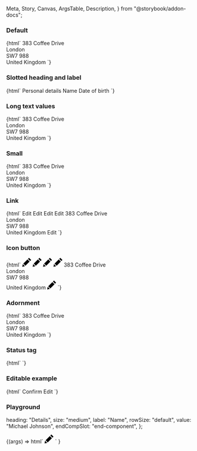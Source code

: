   Meta,
  Story,
  Canvas,
  ArgsTable,
  Description,
} from "@storybook/addon-docs";

<Meta title="Web Components/Data list" component="ic-data-list" />

<Description markdown={readme} />

### Default

<Canvas>
  <Story name="Default" parameters={{ loki: { skip: true } }}>
    {html`<ic-data-list heading="Personal details">
      <ic-data-row label="Name" value="Michael Johnson"></ic-data-row>
      <ic-data-row label="Date of birth" value="16 October 1995"></ic-data-row>
      <ic-data-row label="Telephone" value="07449 7654873"></ic-data-row>
      <ic-data-row label="Email" value="mjohnson@coffee.gov"></ic-data-row>
      <ic-data-row label="Address">
        <ic-typography variant="body" slot="value">
          383 Coffee Drive
          <br />
          London
          <br />
          SW7 988
          <br />
          United Kingdom
        </ic-typography>
      </ic-data-row>
    </ic-data-list>`}
  </Story>
</Canvas>

### Slotted heading and label

<Canvas>
  <Story name="Slotted heading and label" parameters={{ loki: { skip: true } }}>
    {html`<ic-data-list>
      <ic-typography variant="h3" slot="heading"
        >Personal details</ic-typography
      >
      <ic-data-row value="Michael Johnson">
        <ic-typography variant="subtitle-large" slot="label"
          >Name</ic-typography
        >
      </ic-data-row>
      <ic-data-row value="16 October 1995">
        <ic-typography variant="subtitle-large" slot="label"
          >Date of birth</ic-typography
        >
      </ic-data-row>
    </ic-data-list>`}
  </Story>
</Canvas>

### Long text values

<Canvas>
  <Story name="Long text values" parameters={{ loki: { skip: true } }}>
    {html`<ic-data-list
      heading="Lorem ipsum dolor sit amet, consectetur adipiscing elit, sed do eiusmod tempor incididunt ut labore et dolore magna aliqua"
    >
      <ic-data-row
        label="Lorem ipsum dolor sit amet, consectetur adipiscing elit"
        value="Michael Johnson"
      ></ic-data-row>
      <ic-data-row label="Date of birth" value="16 October 1995"></ic-data-row>
      <ic-data-row label="Telephone" value="07449 7654873"></ic-data-row>
      <ic-data-row label="Email" value="mjohnson@coffee.gov"></ic-data-row>
      <ic-data-row
        label="Address"
        value="Lorem ipsum dolor sit amet, consectetur adipiscing elit, sed do eiusmod tempor incididunt ut labore et dolore magna aliqua. Ut enim ad minim veniam, quis nostrud exercitation ullamco laboris nisi ut aliquip ex ea commodo consequat"
      ></ic-data-row>
      <ic-data-row label="Second address">
        <ic-typography variant="body" slot="value">
          383 Coffee Drive
          <br />
          London
          <br />
          SW7 988
          <br />
          United Kingdom
        </ic-typography>
      </ic-data-row>
    </ic-data-list>`}
  </Story>
</Canvas>

### Small

<Canvas>
  <Story name="Small" parameters={{ loki: { skip: true } }}>
    {html`<ic-data-list heading="Personal details" size="small">
      <ic-data-row label="Name" value="Michael Johnson"></ic-data-row>
      <ic-data-row label="Date of birth" value="16 October 1995"></ic-data-row>
      <ic-data-row label="Telephone" value="07449 7654873"></ic-data-row>
      <ic-data-row label="Email" value="mjohnson@coffee.gov"></ic-data-row>
      <ic-data-row label="Address">
        <ic-typography variant="body" slot="value">
          383 Coffee Drive
          <br />
          London
          <br />
          SW7 988
          <br />
          United Kingdom
        </ic-typography>
      </ic-data-row>
    </ic-data-list>`}
  </Story>
</Canvas>

### Link

<Canvas>
  <Story name="Link" parameters={{ loki: { skip: true } }}>
    {html`<ic-data-list heading="Personal details">
      <ic-data-row label="Name" value="Michael Johnson">
        <ic-link href="#" slot="end-component"> Edit </ic-link>
      </ic-data-row>
      <ic-data-row label="Date of birth" value="16 October 1995">
        <ic-link href="#" slot="end-component"> Edit </ic-link>
      </ic-data-row>
      <ic-data-row label="Telephone" value="07449 7654873">
        <ic-link href="#" slot="end-component"> Edit </ic-link>
      </ic-data-row>
      <ic-data-row label="Email" value="mjohnson@coffee.gov">
        <ic-link href="#" slot="end-component"> Edit </ic-link>
      </ic-data-row>
      <ic-data-row label="Address">
        <ic-typography variant="body" slot="value">
          383 Coffee Drive
          <br />
          London
          <br />
          SW7 988
          <br />
          United Kingdom
        </ic-typography>
        <ic-link href="#" slot="end-component"> Edit </ic-link>
      </ic-data-row>
    </ic-data-list>`}
  </Story>
</Canvas>

### Icon button

<Canvas>
  <Story name="Icon button" parameters={{ loki: { skip: true } }}>
    {html`<ic-data-list heading="Personal details">
      <ic-data-row label="Name" value="Michael Johnson">
        <ic-button variant="icon" aria-label="Edit" slot="end-component">
          <svg
            xmlns="http://www.w3.org/2000/svg"
            width="24"
            height="24"
            viewBox="0 0 24 24"
          >
            <path
              d="M7.127 22.562l-7.127 1.438 1.438-7.128 5.689 5.69zm1.414-1.414l11.228-11.225-5.69-5.692-11.227 11.227 5.689 5.69zm9.768-21.148l-2.816 2.817 5.691 5.691 2.816-2.819-5.691-5.689z"
            />
          </svg>
        </ic-button>
      </ic-data-row>
      <ic-data-row label="Date of birth" value="16 October 1995">
        <ic-button variant="icon" aria-label="Edit" slot="end-component">
          <svg
            xmlns="http://www.w3.org/2000/svg"
            width="24"
            height="24"
            viewBox="0 0 24 24"
          >
            <path
              d="M7.127 22.562l-7.127 1.438 1.438-7.128 5.689 5.69zm1.414-1.414l11.228-11.225-5.69-5.692-11.227 11.227 5.689 5.69zm9.768-21.148l-2.816 2.817 5.691 5.691 2.816-2.819-5.691-5.689z"
            />
          </svg>
        </ic-button>
      </ic-data-row>
      <ic-data-row label="Telephone" value="07449 7654873">
        <ic-button variant="icon" aria-label="Edit" slot="end-component">
          <svg
            xmlns="http://www.w3.org/2000/svg"
            width="24"
            height="24"
            viewBox="0 0 24 24"
          >
            <path
              d="M7.127 22.562l-7.127 1.438 1.438-7.128 5.689 5.69zm1.414-1.414l11.228-11.225-5.69-5.692-11.227 11.227 5.689 5.69zm9.768-21.148l-2.816 2.817 5.691 5.691 2.816-2.819-5.691-5.689z"
            />
          </svg>
        </ic-button>
      </ic-data-row>
      <ic-data-row label="Email" value="mjohnson@coffee.gov">
        <ic-button variant="icon" aria-label="Edit" slot="end-component">
          <svg
            xmlns="http://www.w3.org/2000/svg"
            width="24"
            height="24"
            viewBox="0 0 24 24"
          >
            <path
              d="M7.127 22.562l-7.127 1.438 1.438-7.128 5.689 5.69zm1.414-1.414l11.228-11.225-5.69-5.692-11.227 11.227 5.689 5.69zm9.768-21.148l-2.816 2.817 5.691 5.691 2.816-2.819-5.691-5.689z"
            />
          </svg>
        </ic-button>
      </ic-data-row>
      <ic-data-row label="Address">
        <ic-typography variant="body" slot="value">
          383 Coffee Drive
          <br />
          London
          <br />
          SW7 988
          <br />
          United Kingdom
        </ic-typography>
        <ic-button variant="icon" aria-label="Edit" slot="end-component">
          <svg
            xmlns="http://www.w3.org/2000/svg"
            width="24"
            height="24"
            viewBox="0 0 24 24"
          >
            <path
              d="M7.127 22.562l-7.127 1.438 1.438-7.128 5.689 5.69zm1.414-1.414l11.228-11.225-5.69-5.692-11.227 11.227 5.689 5.69zm9.768-21.148l-2.816 2.817 5.691 5.691 2.816-2.819-5.691-5.689z"
            />
          </svg>
        </ic-button>
      </ic-data-row>
    </ic-data-list>`}
  </Story>
</Canvas>

### Adornment

<Canvas>
  <Story name="Adornment" parameters={{ loki: { skip: true } }}>
    {html`<ic-data-list heading="Personal details">
      <ic-data-row label="Name" value="Michael Johnson">
        <ic-status-tag
          status="success"
          label="confirmed"
          variant="filled"
          slot="end-component"
        >
        </ic-status-tag>
      </ic-data-row>
      <ic-data-row label="Date of birth" value="16 October 1995">
        <ic-status-tag
          status="warning"
          label="in review"
          variant="filled"
          slot="end-component"
        />
      </ic-data-row>
      <ic-data-row label="Telephone" value="07449 7654873">
        <ic-status-tag
          status="warning"
          label="in review"
          variant="filled"
          slot="end-component"
        />
      </ic-data-row>
      <ic-data-row label="Email" value="mjohnson@coffee.gov">
        <ic-status-tag
          status="success"
          label="confirmed"
          variant="filled"
          slot="end-component"
        />
      </ic-data-row>
      <ic-data-row label="Address">
        <ic-typography variant="body" slot="value">
          383 Coffee Drive
          <br />
          London
          <br />
          SW7 988
          <br />
          United Kingdom
        </ic-typography>
        <ic-status-tag
          label="not confirmed"
          variant="filled"
          slot="end-component"
        />
      </ic-data-row>
    </ic-data-list>`}
  </Story>
</Canvas>

### Status tag

<Canvas>
  <Story name="Status tag" parameters={{ loki: { skip: true } }}>
    {html` <ic-data-list heading="Personal details">
      <ic-data-row label="Name"
        ><ic-status-tag
          status="success"
          label="approved"
          variant="filled"
          slot="value"
      /></ic-data-row>
      <ic-data-row label="Date of birth"
        ><ic-status-tag
          status="success"
          label="approved"
          variant="filled"
          slot="value"
      /></ic-data-row>
      <ic-data-row label="Telephone"
        ><ic-status-tag
          status="success"
          label="approved"
          variant="filled"
          slot="value"
      /></ic-data-row>
      <ic-data-row label="Address"
        ><ic-status-tag
          status="success"
          label="approved"
          variant="filled"
          slot="value"
      /></ic-data-row>
      <ic-data-row label="Email"
        ><ic-status-tag
          status="success"
          label="approved"
          variant="filled"
          slot="value"
      /></ic-data-row>
    </ic-data-list>`}
  </Story>
</Canvas>

### Editable example

<Canvas>
  <Story name="Editable example" parameters={{ loki: { skip: true } }}>
    {html`<ic-data-list heading="Personal details">
        <ic-data-row label="Name">
          <ic-text-field
            slot="value"
            label="Name"
            value="Michael Johnson"
            readonly
            hide-label
            full-width
          />
        </ic-data-row>
        <ic-data-row label="Date of birth">
          <ic-text-field
            slot="value"
            label="Date of birth"
            value="16 October 1995"
            readonly
            hide-label
            full-width
          />
        </ic-data-row>
        <ic-data-row label="Telephone">
          <ic-text-field
            slot="value"
            label="Telephone"
            value="07449 7654873"
            readonly
            hide-label
            full-width
          />
        </ic-data-row>
        <ic-data-row label="Email">
          <ic-text-field
            slot="value"
            label="Email"
            value="mjohnson@coffee.gov"
            readonly
            hide-label
            full-width
          />
        </ic-data-row>
        <ic-data-row label="Address">
          <ic-text-field
            slot="value"
            label="Address"
            value="383 Coffee Drive, London, SW7 988, United Kingdom"
            readonly
            hide-label
            full-width
          />
        </ic-data-row>
      </ic-data-list>
      <ic-button
        onclick="
        var textFields = document.querySelectorAll('ic-text-field');
        for (var i=0; i < textFields.length; i++) {
          textFields[i].setAttribute('readonly', '');
        }"
        style="margin-right: var(--ic-space-md);margin-top: var(--ic-space-lg);"
      >
        Confirm
      </ic-button>
      <ic-button
        onclick="
        var textFields = document.querySelectorAll('ic-text-field');
        for (var i=0; i < textFields.length; i++) {
          textFields[i].removeAttribute('readonly');
        }"
        variant="secondary"
        style="margin-top: var(--ic-space-lg);"
      >
        Edit
      </ic-button>`}
  </Story>
</Canvas>

### Playground

  heading: "Details",
  size: "medium",
  label: "Name",
  rowSize: "default",
  value: "Michael Johnson",
  endCompSlot: "end-component",
};

<Canvas>
  <Story
    args={defaultArgs}
    parameters={{ loki: { skip: true } }}
    argTypes={{
      size: {
        options: ["medium", "small"],
        control: {
          type: "inline-radio",
        },
      },
      rowSize: {
        options: ["medium", "small"],
        control: {
          type: "inline-radio",
        },
      },
      endCompSlot: {
        options: ["end-component", ""],
        control: {
          type: "select",
        },
      },
    }}
    name="Playground"
  >
    {(args) =>
      html`<ic-data-list heading=${args.heading} size=${args.size}>
        <ic-data-row
          label=${args.label}
          value=${args.value}
          size=${args.rowSize}
        >
          <ic-button variant="icon" aria-label="Edit" slot=${args.endCompSlot}>
            <svg
              xmlns="http://www.w3.org/2000/svg"
              width="24"
              height="24"
              viewBox="0 0 24 24"
            >
              <path
                d="M7.127 22.562l-7.127 1.438 1.438-7.128 5.689 5.69zm1.414-1.414l11.228-11.225-5.69-5.692-11.227 11.227 5.689 5.69zm9.768-21.148l-2.816 2.817 5.691 5.691 2.816-2.819-5.691-5.689z"
              />
            </svg>
          </ic-button>
        </ic-data-row>
        <ic-data-row
          label="Date of birth"
          value="16 October 1995"
        ></ic-data-row>
        <ic-data-row label="Telephone" value="07449 7654873"></ic-data-row>
      </ic-data-list>`
    }
  </Story>
</Canvas>
